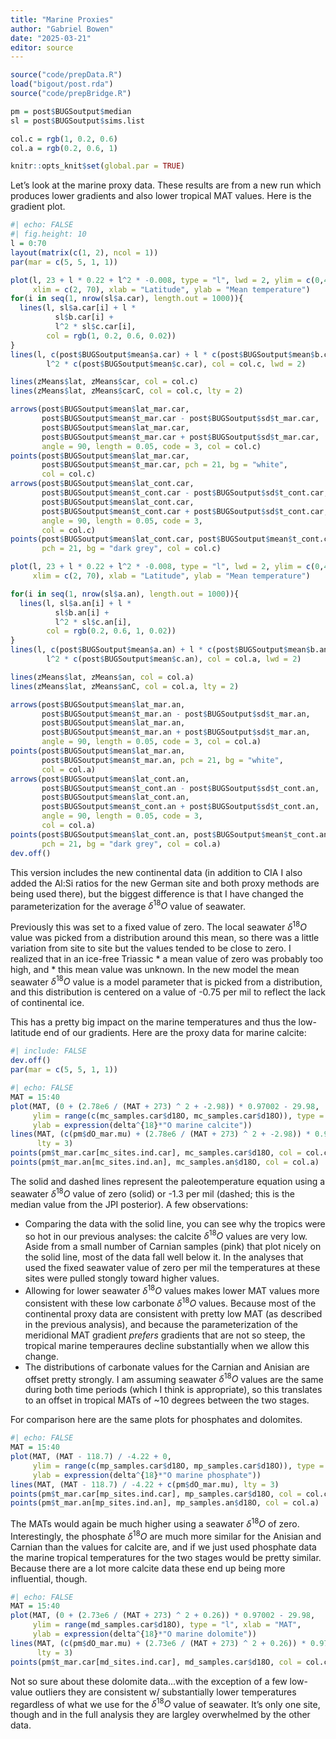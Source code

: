 ```yaml
---
title: "Marine Proxies"
author: "Gabriel Bowen"
date: "2025-03-21"
editor: source
---
```


```r
source("code/prepData.R")
load("bigout/post.rda")
source("code/prepBridge.R")

pm = post$BUGSoutput$median
sl = post$BUGSoutput$sims.list

col.c = rgb(1, 0.2, 0.6)
col.a = rgb(0.2, 0.6, 1)

knitr::opts_knit$set(global.par = TRUE)
```

Let's look at the marine proxy data. These results are from a new run which produces lower gradients and also lower tropical MAT values. Here is the gradient plot.

```r
#| echo: FALSE
#| fig.height: 10
l = 0:70
layout(matrix(c(1, 2), ncol = 1))
par(mar = c(5, 5, 1, 1))

plot(l, 23 + l * 0.22 + l^2 * -0.008, type = "l", lwd = 2, ylim = c(0,43),
     xlim = c(2, 70), xlab = "Latitude", ylab = "Mean temperature")
for(i in seq(1, nrow(sl$a.car), length.out = 1000)){
  lines(l, sl$a.car[i] + l * 
          sl$b.car[i] + 
          l^2 * sl$c.car[i], 
        col = rgb(1, 0.2, 0.6, 0.02))
}
lines(l, c(post$BUGSoutput$mean$a.car) + l * c(post$BUGSoutput$mean$b.car) + 
        l^2 * c(post$BUGSoutput$mean$c.car), col = col.c, lwd = 2)

lines(zMeans$lat, zMeans$car, col = col.c)
lines(zMeans$lat, zMeans$carC, col = col.c, lty = 2)

arrows(post$BUGSoutput$mean$lat_mar.car, 
       post$BUGSoutput$mean$t_mar.car - post$BUGSoutput$sd$t_mar.car, 
       post$BUGSoutput$mean$lat_mar.car, 
       post$BUGSoutput$mean$t_mar.car + post$BUGSoutput$sd$t_mar.car, 
       angle = 90, length = 0.05, code = 3, col = col.c)
points(post$BUGSoutput$mean$lat_mar.car, 
       post$BUGSoutput$mean$t_mar.car, pch = 21, bg = "white", 
       col = col.c)
arrows(post$BUGSoutput$mean$lat_cont.car, 
       post$BUGSoutput$mean$t_cont.car - post$BUGSoutput$sd$t_cont.car, 
       post$BUGSoutput$mean$lat_cont.car, 
       post$BUGSoutput$mean$t_cont.car + post$BUGSoutput$sd$t_cont.car, 
       angle = 90, length = 0.05, code = 3, 
       col = col.c)
points(post$BUGSoutput$mean$lat_cont.car, post$BUGSoutput$mean$t_cont.car, 
       pch = 21, bg = "dark grey", col = col.c)

plot(l, 23 + l * 0.22 + l^2 * -0.008, type = "l", lwd = 2, ylim = c(0,43),
     xlim = c(2, 70), xlab = "Latitude", ylab = "Mean temperature")

for(i in seq(1, nrow(sl$a.an), length.out = 1000)){
  lines(l, sl$a.an[i] + l * 
          sl$b.an[i] + 
          l^2 * sl$c.an[i], 
        col = rgb(0.2, 0.6, 1, 0.02))
}
lines(l, c(post$BUGSoutput$mean$a.an) + l * c(post$BUGSoutput$mean$b.an) + 
        l^2 * c(post$BUGSoutput$mean$c.an), col = col.a, lwd = 2)

lines(zMeans$lat, zMeans$an, col = col.a)
lines(zMeans$lat, zMeans$anC, col = col.a, lty = 2)

arrows(post$BUGSoutput$mean$lat_mar.an, 
       post$BUGSoutput$mean$t_mar.an - post$BUGSoutput$sd$t_mar.an, 
       post$BUGSoutput$mean$lat_mar.an, 
       post$BUGSoutput$mean$t_mar.an + post$BUGSoutput$sd$t_mar.an, 
       angle = 90, length = 0.05, code = 3, col = col.a)
points(post$BUGSoutput$mean$lat_mar.an, 
       post$BUGSoutput$mean$t_mar.an, pch = 21, bg = "white", 
       col = col.a)
arrows(post$BUGSoutput$mean$lat_cont.an, 
       post$BUGSoutput$mean$t_cont.an - post$BUGSoutput$sd$t_cont.an, 
       post$BUGSoutput$mean$lat_cont.an, 
       post$BUGSoutput$mean$t_cont.an + post$BUGSoutput$sd$t_cont.an, 
       angle = 90, length = 0.05, code = 3, 
       col = col.a)
points(post$BUGSoutput$mean$lat_cont.an, post$BUGSoutput$mean$t_cont.an, 
       pch = 21, bg = "dark grey", col = col.a)
dev.off()
```

This version includes the new continental data (in addition to CIA I also added the Al:Si ratios for the new German site and both proxy methods are being used there), but the biggest difference is that I have changed the parameterization for the average $\delta^{18}O$ value of seawater. 

Previously this was set to a fixed value of zero. The local seawater $\delta^{18}O$ value was picked from a distribution around this mean, so there was a little variation from site to site but the values tended to be close to zero. I realized that in an ice-free Triassic 
* a mean value of zero was probably too high, and 
* this mean value was unknown. 
In the new model the mean seawater $\delta^{18}O$ value is a model parameter that is picked from a distribution, and this distribution is centered on a value of -0.75 per mil to reflect the lack of continental ice.

This has a pretty big impact on the marine temperatures and thus the low-latitude end of our gradients. Here are the proxy data for marine calcite: 

```r
#| include: FALSE
dev.off()
par(mar = c(5, 5, 1, 1))
```

```r
#| echo: FALSE
MAT = 15:40
plot(MAT, (0 + (2.78e6 / (MAT + 273) ^ 2 + -2.98)) * 0.97002 - 29.98, 
     ylim = range(c(mc_samples.car$d18O, mc_samples.car$d18O)), type = "l", xlab = "MAT", 
     ylab = expression(delta^{18}*"O marine calcite"))
lines(MAT, (c(pm$dO_mar.mu) + (2.78e6 / (MAT + 273) ^ 2 + -2.98)) * 0.97002 - 29.98,
      lty = 3)
points(pm$t_mar.car[mc_sites.ind.car], mc_samples.car$d18O, col = col.c)
points(pm$t_mar.an[mc_sites.ind.an], mc_samples.an$d18O, col = col.a)
```

The solid and dashed lines represent the paleotemperature equation using a seawater $\delta^{18}O$ value of zero (solid) or -1.3 per mil (dashed; this is the median value from the JPI posterior). A few observations:

* Comparing the data with the solid line, you can see why the tropics were so hot in our previous analyses: the calcite $\delta^{18}O$ values are very low. Aside from a small number of Carnian samples (pink) that plot nicely on the solid line, most of the data fall well below it. In the analyses that used the fixed seawater value of zero per mil the temperatures at these sites were pulled stongly toward higher values.
* Allowing for lower seawater $\delta^{18}O$ values makes lower MAT values more consistent with these low carbonate $\delta^{18}O$ values. Because most of the continental proxy data are consistent with pretty low MAT (as described in the previous analysis), and because the parameterization of the meridional MAT gradient *prefers* gradients that are not so steep, the tropical marine temperaures decline substantially when we allow this change.
* The distributions of carbonate values for the Carnian and Anisian are offset pretty strongly. I am assuming seawater $\delta^{18}O$ values are the same during both time periods (which I think is appropriate), so this translates to an offset in tropical MATs of ~10 degrees between the two stages.

For comparison here are the same plots for phosphates and dolomites.

```r
#| echo: FALSE
MAT = 15:40
plot(MAT, (MAT - 118.7) / -4.22 + 0, 
     ylim = range(c(mp_samples.car$d18O, mp_samples.car$d18O)), type = "l", xlab = "MAT", 
     ylab = expression(delta^{18}*"O marine phosphate"))
lines(MAT, (MAT - 118.7) / -4.22 + c(pm$dO_mar.mu), lty = 3)
points(pm$t_mar.car[mp_sites.ind.car], mp_samples.car$d18O, col = col.c)
points(pm$t_mar.an[mp_sites.ind.an], mp_samples.an$d18O, col = col.a)
```

The MATs would again be much higher using a seawater $\delta^{18}O$ of zero. Interestingly, the phosphate $\delta^{18}O$ are much more similar for the Anisian and Carnian than the values for calcite are, and if we just used phosphate data the marine tropical temperatures for the two stages would be pretty similar. Because there are a lot more calcite data these end up being more influential, though.

```r
#| echo: FALSE
MAT = 15:40
plot(MAT, (0 + (2.73e6 / (MAT + 273) ^ 2 + 0.26)) * 0.97002 - 29.98, 
     ylim = range(md_samples.car$d18O), type = "l", xlab = "MAT", 
     ylab = expression(delta^{18}*"O marine dolomite"))
lines(MAT, (c(pm$dO_mar.mu) + (2.73e6 / (MAT + 273) ^ 2 + 0.26)) * 0.97002 - 29.98,
      lty = 3)
points(pm$t_mar.car[md_sites.ind.car], md_samples.car$d18O, col = col.c)
```

Not so sure about these dolomite data...with the exception of a few low-value outliers they are consistent w/ substantially lower temperatures regardless of what we use for the $\delta^{18}O$ value of seawater. It's only one site, though and in the full analysis they are largley overwhelmed by the other data. 
